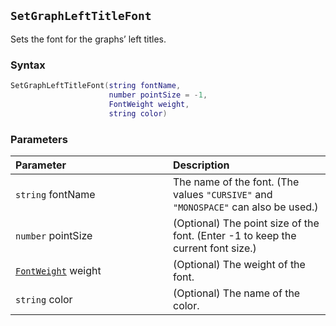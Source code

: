 ::: {.minipage data-latex="{\textwidth}"}
## `SetGraphLeftTitleFont`

Sets the font\index{graphs!fonts} for the graphs' left titles.

### Syntax {-}

``` .lua
SetGraphLeftTitleFont(string fontName,
                      number pointSize = -1,
                      FontWeight weight,
                      string color)
```

### Parameters {-}

**Parameter** | **Description**
| :-- | :-- |
| `string` fontName | The name of the font. (The values `"CURSIVE"` and `"MONOSPACE"` can also be used.) | 
| `number` pointSize | (Optional) The point size of the font. (Enter -1 to keep the current font size.) | 
| [`FontWeight`](#fontweight) weight | (Optional) The weight of the font. | 
| `string` color | (Optional) The name of the color. |
:::
